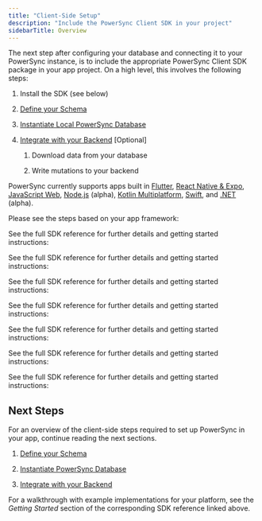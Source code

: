 ```yaml
---
title: "Client-Side Setup"
description: "Include the PowerSync Client SDK in your project"
sidebarTitle: Overview
---
```



The next step after configuring your database and connecting it to your PowerSync instance, is to include the appropriate PowerSync Client SDK package in your app project. On a high level, this involves the following steps:

1. Install the SDK (see below)

2. [Define your Schema](/installation/client-side-setup/define-your-schema)

3. [Instantiate Local PowerSync Database](/installation/client-side-setup/instantiate-powersync-database)

4. [Integrate with your Backend](/installation/client-side-setup/integrating-with-your-backend) \[Optional]

   1. Download data from your database

   2. Write mutations to your backend

PowerSync currently supports apps built in [Flutter](/client-sdk-references/flutter), [React Native & Expo](/client-sdk-references/react-native-and-expo), [JavaScript Web](/client-sdk-references/javascript-web), [Node.js](/client-sdk-references/node) (alpha), [Kotlin Multiplatform](/client-sdk-references/kotlin-multiplatform), [Swift](/client-sdk-references/swift), and [.NET](/client-sdk-references/dotnet) (alpha).

Please see the steps based on your app framework:

<Accordion title="Flutter" icon="flutter">
  
  <FlutterInstallation/>

  See the full SDK reference for further details and getting started instructions:

  <Card title="Flutter" icon="flutter" href="/client-sdk-references/flutter" horizontal />
</Accordion>

<Accordion title="React Native & Expo" icon="react">
  <ReactNativeInstallation />

  See the full SDK reference for further details and getting started instructions:

  <Card title="React Native & Expo" icon="react" href="/client-sdk-references/react-native-and-expo" horizontal />
</Accordion>

<Accordion title="JavaScript Web" icon="js">
  <JavaScriptWebInstallation />

  See the full SDK reference for further details and getting started instructions:

  <Card title="JavaScript Web" icon="js" href="/client-sdk-references/javascript-web" horizontal />
</Accordion>

<Accordion title="Kotlin Multiplatform" icon="k">
  <KotlinMultiplatformInstallation />

  See the full SDK reference for further details and getting started instructions:

  <Card title="Kotlin Multiplatform" icon="k" href="/client-sdk-references/kotlin-multiplatform" horizontal />
</Accordion>

<Accordion title="Swift" icon="swift">
  <SwiftInstallation />

  See the full SDK reference for further details and getting started instructions:

  <Card title="Swift" icon="swift" href="/client-sdk-references/swift" horizontal />
</Accordion>

<Accordion title="Node.js" icon="node-js">
  <NodeInstallation />

  See the full SDK reference for further details and getting started instructions:

  <Card title="Node.js (client)" icon="node-js" href="/client-sdk-references/node" horizontal />
</Accordion>

<Accordion title=".NET" icon="microsoft">
  <DotNetInstallation />

  See the full SDK reference for further details and getting started instructions:

  <Card title=".NET (Alpha)" icon="microsoft" href="/client-sdk-references/dotnet" horizontal />
</Accordion>

## Next Steps

For an overview of the client-side steps required to set up PowerSync in your app, continue reading the next sections.

1. [Define your Schema](/installation/client-side-setup/define-your-schema)

2. [Instantiate PowerSync Database](/installation/client-side-setup/instantiate-powersync-database)

3. [Integrate with your Backend](/installation/client-side-setup/integrating-with-your-backend)

For a walkthrough with example implementations for your platform, see the *Getting Started* section of the corresponding SDK reference linked above.
